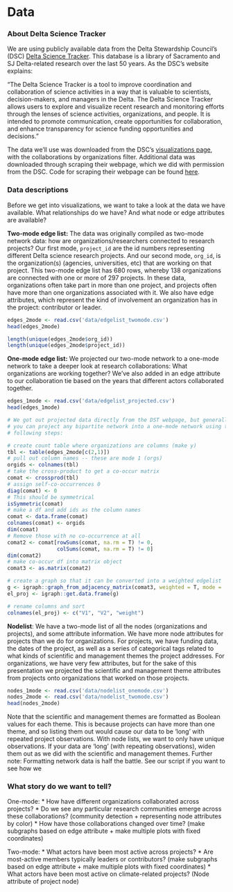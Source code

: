 # Data

### About Delta Science Tracker  

We are using publicly available data from the Delta Stewardship Council's (DSC) [Delta Science Tracker](https://sciencetracker.deltacouncil.ca.gov/). This database is a library of Sacramento and SJ Delta-related research over the last 50 years. As the DSC's website explains:

| "The Delta Science Tracker is a tool to improve coordination and collaboration of science activities in a way that is valuable to scientists, decision-makers, and managers in the Delta. The Delta Science Tracker allows users to explore and visualize recent research and monitoring efforts through the lenses of science activities, organizations, and people. It is intended to promote communication, create opportunities for collaboration, and enhance transparency for science funding opportunities and decisions."

The data we'll use was downloaded from the DSC's [visualizations page](https://sciencetracker.deltacouncil.ca.gov/visualizations), with the collaborations by organizations filter. Additional data was downloaded through scraping their webpage, which we did with permission from the DSC. Code for scraping their webpage can be found [here](https://github.com/ucdavisdatalab/workshop_network_viz/blob/main/scraping_data.R).

### Data descriptions  

Before we get into visualizations, we want to take a look at the data we have available. What relationships do we have? And what node or edge attributes are available? 

**Two-mode edge list:** The data was originally compiled as two-mode network data: how are organizations/researchers connected to research projects? Our first mode, `project_id` are the id numbers representing different Delta science research projects. And our second mode, `org_id`, is the organization(s) (agencies, universities, etc) that are working on that project. This two-mode edge list has 680 rows, whereby 138 organizations are connected with one or more of 297 projects. In these data, organizations often take part in more than one project, and projects often have more than one organizations associated with it. We also have edge attributes, which represent the kind of involvement an organization has in the project: contributor or leader.  

```r
edges_2mode <- read.csv('data/edgelist_twomode.csv')
head(edges_2mode)
```

```r
length(unique(edges_2mode$org_id))
length(unique(edges_2mode$project_id))
```

**One-mode edge list:** We projected our two-mode network to a one-mode network to take a deeper look at research collaborations: What organizations are working together? We've also added in an edge attribute to our collaboration tie based on the years that different actors collaborated together.

```r
edges_1mode <- read.csv('data/edgelist_projected.csv') 
head(edges_1mode)
```

```r
# We got out projected data directly from the DST webpage, but generally,
# you can project any bipartite network into a one-mode network using the
# following steps:

# create count table where organizations are columns (make y)
tbl <- table(edges_2mode[c(2,1)])
# pull out column names -- these are mode 1 (orgs)
orgids <- colnames(tbl)
# take the cross-product to get a co-occur matrix
comat <- crossprod(tbl)
# assign self-co-occurrences 0
diag(comat) <- 0
# This should be symmetrical
isSymmetric(comat)
# make a df and add ids as the column names
comat <- data.frame(comat)
colnames(comat) <- orgids
dim(comat)
# Remove those with no co-occurrence at all
comat2 <- comat[rowSums(comat, na.rm = T) != 0, 
                colSums(comat, na.rm = T) != 0]
dim(comat2)
# make co-occur df into matrix object
comat3 <- as.matrix(comat2)

# create a graph so that it can be converted into a weighted edgelist
g <- igraph::graph_from_adjacency_matrix(comat3, weighted = T, mode = 'undirected')
el_proj <- igraph::get.data.frame(g)

# rename columns and sort
colnames(el_proj) <- c("V1", "V2", "weight")
```

**Nodelist**: We have a two-mode list of all the nodes (organizations and projects), and some attribute information. We have more node attributes for projects than we do for organizations. For projects, we have funding data, the dates of the project, as well as a series of categorical tags related to what kinds of scientific and management themes the project addresses. For organizations, we have very few attributes, but for the sake of this presentation we projected the scientific and management theme attributes from projects onto organizations that worked on those projects.  

```r
nodes_1mode <- read.csv('data/nodelist_onemode.csv')
nodes_2mode <- read.csv('data/nodelist_twomode.csv')
head(nodes_2mode)
```
Note that the scientific and management themes are formatted as Boolean values for each theme. This is because projects can have more than one theme, and so listing them out would cause our data to be 'long' with repeated project observations. With node lists, we want to only have unique observations. If your data are 'long' (with repeating observations), widen them out as we did with the scientific and management themes. Further note: Formatting network data is half the battle. See our script if you want to see how we 

### What story do we want to tell?

One-mode:
* How have different organizations collaborated across projects?
* Do we see any particular research communities emerge across these collaborations? (community detection + representing node attributes by color)
* How have those collaborations changed over time? (make subgraphs based on edge attribute + make multiple plots with fixed coordinates)

Two-mode: 
* What actors have been most active across projects? 
* Are most-active members typically leaders or contributors? (make subgraphs based on edge attribute + make multiple plots with fixed coordinates)
* What actors have been most active on climate-related projects? (Node attribute of project node)



